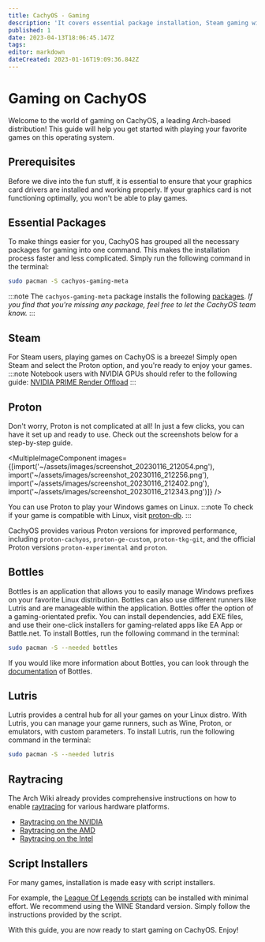 ```yaml
---
title: CachyOS - Gaming
description: 'It covers essential package installation, Steam gaming with Proton, various Proton version options, Lutris as a central hub for all games, and script installers for popular games like League of Legends.'
published: 1
date: 2023-04-13T18:06:45.147Z
tags:
editor: markdown
dateCreated: 2023-01-16T19:09:36.842Z
---
```



Gaming on CachyOS
=================
Welcome to the world of gaming on CachyOS, a leading Arch-based distribution! This guide will help you get started with playing your favorite games on this operating system.

Prerequisites
-------------
Before we dive into the fun stuff, it is essential to ensure that your graphics card drivers are installed and working properly. If your graphics card is not functioning optimally, you won't be able to play games.

Essential Packages
------------------
To make things easier for you, CachyOS has grouped all the necessary packages for gaming into one command. This makes the installation process faster and less complicated. Simply run the following command in the terminal:

```sh
sudo pacman -S cachyos-gaming-meta
```

:::note
The `cachyos-gaming-meta` package installs the following [packages](https://github.com/CachyOS/CachyOS-PKGBUILDS/blob/master/cachyos-gaming-meta/PKGBUILD). *If you find that you're missing any package, feel free to let the CachyOS team know.*
:::

Steam
-----
For Steam users, playing games on CachyOS is a breeze! Simply open Steam and select the Proton option, and you're ready to enjoy your games.
:::note
Notebook users with NVIDIA GPUs should refer to the following guide: [NVIDIA PRIME Render Offload](https://wiki-dev.cachyos.org/notebooks/)
:::

Proton
------
Don't worry, Proton is not complicated at all! In just a few clicks, you can have it set up and ready to use. Check out the screenshots below for a step-by-step guide.

<MultipleImageComponent images={[import('~/assets/images/screenshot_20230116_212054.png'), import('~/assets/images/screenshot_20230116_212256.png'), import('~/assets/images/screenshot_20230116_212402.png'), import('~/assets/images/screenshot_20230116_212343.png')]} />

You can use Proton to play your Windows games on Linux.
:::note
To check if your game is compatible with Linux, visit [proton-db](https://www.protondb.com/).
:::

CachyOS provides various Proton versions for improved performance, including `proton-cachyos`, `proton-ge-custom`, `proton-tkg-git`, and the official Proton versions `proton-experimental` and `proton`.

Bottles
-------
Bottles is an application that allows you to easily manage Windows prefixes on your favorite Linux distribution. Bottles can also use different runners like Lutris and are manageable within the application. Bottles offer the option of a gaming-orientated prefix. You can install dependencies, add EXE files, and use their one-click installers for gaming-related apps like EA App or Battle.net. To install Bottles, run the following command in the terminal:
```sh
sudo pacman -S --needed bottles
```
If you would like more information about Bottles, you can look through the [documentation](https://docs.usebottles.com/) of Bottles.

Lutris
------
Lutris provides a central hub for all your games on your Linux distro. With Lutris, you can manage your game runners, such as Wine, Proton, or emulators, with custom parameters. To install Lutris, run the following command in the terminal:

```sh
sudo pacman -S --needed lutris
```
Raytracing
------
The Arch Wiki already provides comprehensive instructions on how to enable [raytracing](https://wiki.archlinux.org/title/Hardware_raytracing) for various hardware platforms.
- [Raytracing on the NVIDIA](https://wiki.archlinux.org/title/Hardware_raytracing#NVIDIA)
- [Raytracing on the AMD](https://wiki.archlinux.org/title/Hardware_raytracing#AMD)
- [Raytracing on the Intel](https://wiki.archlinux.org/title/Hardware_raytracing#Intel)
 
Script Installers
-----------------
For many games, installation is made easy with script installers.

For example, the [League Of Legends scripts](https://lutris.net/games/league-of-legends/) can be installed with minimal effort. We recommend using the WINE Standard version. Simply follow the instructions provided by the script.

With this guide, you are now ready to start gaming on CachyOS. Enjoy!
